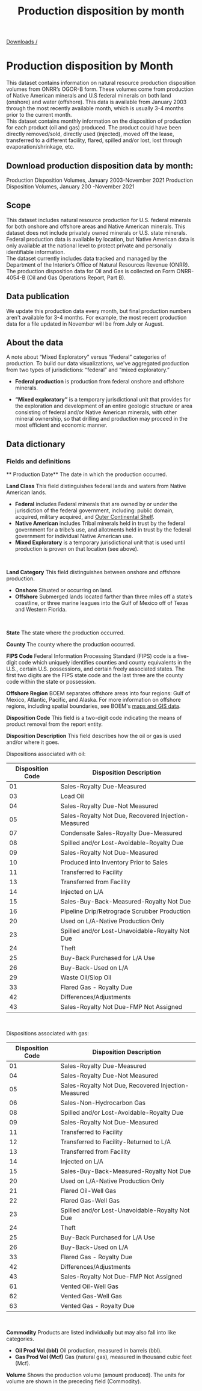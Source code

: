 ﻿---
title: Production disposition by month
includeToc: true
layout: downloads
description: monthly information on the disposition of production for each product (oil and gas) produced.
tags:
- Data
- Downloads
- Documentation
- Native American
- Indian
- Federal
- Production
- disposition
- OGOR B
- oil
- gas
---

[Downloads /](/downloads/)

# Production disposition by Month

This dataset contains information on natural resource production disposition volumes from ONRR’s OGOR-B form. These volumes come from production of Native American minerals and U.S federal minerals on both land (onshore) and water (offshore). This data is available from January 2003 through the most recently available month, which is usually 3-4 months prior to the current month.
<br />
This dataset contains monthly information on the disposition of production for each product (oil and gas) produced. The product could have been directly removed/sold, directly used (injected), moved off the lease, transferred to a different facility, flared, spilled and/or lost, lost through evaporation/shrinkage, etc.

## Download production disposition data by month:

<Link linkType="DownloadCsv" href="./downloads/OGORBcsv.csv">
  Production Disposition Volumes, January 2003-November 2021
</Link>

<Link linkType="DownloadXls" href="./downloads/OGORB.xlsx">
  Production Disposition Volumes, January 200 -November 2021
</Link>

## Scope

This dataset includes natural resource production for U.S. federal minerals for both onshore and offshore areas and Native American minerals. This dataset does not include privately owned minerals or U.S. state minerals. Federal production data is available by location, but Native American data is only available at the national level to protect private and personally identifiable information.
<br />
The dataset currently includes data tracked and managed by the Department of the Interior’s Office of Natural Resources Revenue (ONRR). The production disposition data for Oil and Gas is collected on Form ONRR-4054-B (Oil and Gas Operations Report, Part B).
<br />

## Data publication

We update this production data every month, but final production numbers aren't available for 3-4 months. For example, the most recent production data for a file updated in November will be from July or August.

## About the data

A note about “Mixed Exploratory” versus “Federal” categories of production. To build our data visualizations, we've aggregated production from two types of jurisdictions: “federal” and “mixed exploratory.”

* **Federal production** is production from federal onshore and offshore minerals.

* **“Mixed exploratory”** is a temporary jurisdictional unit that provides for the exploration and development of an entire geologic structure or area consisting of federal and/or Native American minerals, with other mineral ownership, so that drilling and production may proceed in the most efficient and economic manner.

## Data dictionary

### Fields and definitions

** Production Date**  The date in which the production occurred.
<br />

**Land Class**  This field distinguishes federal lands and waters from Native American lands.

* **Federal**  includes Federal minerals that are owned by or under the jurisdiction of the federal government, including: public domain, acquired, military acquired, and [Outer Continental Shelf](https://www.boem.gov/OCS-Lands-Act-History/).
* **Native American**  includes Tribal minerals held in trust by the federal government for a tribe’s use, and allotments held in trust by the federal government for individual Native American use.
* **Mixed Exploratory** is a temporary jurisdictional unit that is used until production is proven on that location (see above).
<br />

**Land Category**  This field distinguishes between onshore and offshore production.

* **Onshore**  Situated or occurring on land.
* **Offshore**  Submerged lands located farther than three miles off a state’s coastline, or three marine leagues into the Gulf of Mexico off of Texas and Western Florida.
<br />

**State** The state where the production occurred.
<br />

**County** The county where the production occurred.
<br />

**FIPS Code** Federal Information Processing Standard (FIPS) code is a five-digit code which uniquely identifies counties and county equivalents in the U.S., certain U.S. possessions, and certain freely associated states. The first two digits are the FIPS state code and the last three are the county code within the state or possession.
<br />

**Offshore Region** BOEM separates offshore areas into four regions: Gulf of Mexico, Atlantic, Pacific, and Alaska. For more information on offshore regions, including spatial boundaries, see BOEM's [maps and GIS data](http://www.boem.gov/Maps-and-GIS-Data/).
<br />

**Disposition Code** This field is a two-digit code indicating the means of product removal from the report entity.
<br />

**Disposition Description** This field describes how the oil or gas is used and/or where it goes.
<br />

Dispositions associated with oil:
<br />

| Disposition Code     | Disposition Description |
| ----------- | ----------- |
| 01      | Sales-Royalty Due-Measured       |
| 03   | Load Oil        |
| 04   | Sales-Royalty Due-Not Measured       |
| 05  | Sales-Royalty Not Due, Recovered Injection-Measured      |
| 07   | Condensate Sales-Royalty Due-Measured       |
| 08  | Spilled and/or Lost-Avoidable-Royalty Due      |
| 09  | Sales-Royalty Not Due-Measured       |
| 10   | Produced into Inventory Prior to Sales      |
| 11  | Transferred to Facility    |
| 13  | Transferred from Facility     |
| 14   | Injected on L/A      |
| 15   | Sales-Buy-Back-Measured-Royalty Not Due    |
| 16   | Pipeline Drip/Retrograde Scrubber Production    |
| 20   | Used on L/A-Native Production Only    |
| 23   | Spilled and/or Lost-Unavoidable-Royalty Not Due    |
| 24   | Theft    |
| 25   | Buy-Back Purchased for L/A Use    |
| 26  | Buy-Back-Used on L/A    |
| 29  | Waste Oil/Slop Oil    |
| 33  | Flared Gas - Royalty Due    |
| 42 | Differences/Adjustments   |
| 43  | Sales-Royalty Not Due-FMP Not Assigned    |
<br />

Dispositions associated with gas:
<br />

| Disposition Code     | Disposition Description |
| ----------- | ----------- |
| 01      | Sales-Royalty Due-Measured       |
| 04   | Sales-Royalty Due-Not Measured       |
| 05  | Sales-Royalty Not Due, Recovered Injection-Measured      |
| 06   | Sales-Non-Hydrocarbon Gas      |
| 08  | Spilled and/or Lost-Avoidable-Royalty Due      |
| 09  | Sales-Royalty Not Due-Measured       |
| 11  | Transferred to Facility    |
| 12  | Transferred to Facility-Returned to L/A   |
| 13  | Transferred from Facility     |
| 14   | Injected on L/A      |
| 15   | Sales-Buy-Back-Measured-Royalty Not Due    |
| 20   | Used on L/A-Native Production Only    |
| 21   | Flared Oil-Well Gas  |
| 22   | Flared Gas-Well Gas    |
| 23   | Spilled and/or Lost-Unavoidable-Royalty Not Due    |
| 24   | Theft    |
| 25   | Buy-Back Purchased for L/A Use    |
| 26  | Buy-Back-Used on L/A    |
| 33  | Flared Gas - Royalty Due    |
| 42 | Differences/Adjustments   |
| 43  | Sales-Royalty Not Due-FMP Not Assigned    |
| 61  | Vented Oil-Well Gas    |
| 62  | Vented Gas-Well Gas   |
| 63  | Vented Gas - Royalty Due    |
<br />


**Commodity** Products are listed individually but may also fall into like categories.

  * **Oil Prod Vol (bbl)**  Oil production, measured in barrels (bbl).
  * **Gas Prod Vol (Mcf)**  Gas (natural gas), measured in thousand cubic feet (Mcf).


**Volume**  Shows the production volume (amount produced). The units for volume are shown in the preceding field (Commodity).
